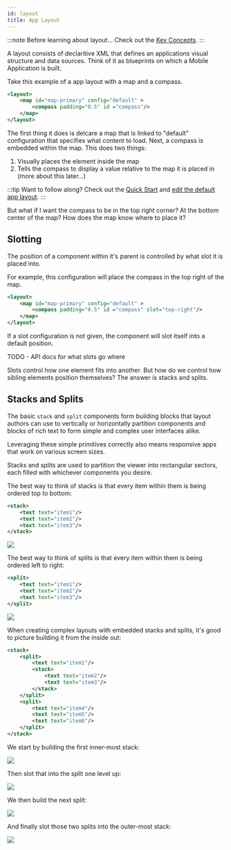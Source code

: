 ```yaml
---
id: layout
title: App Layout
---
```



:::note Before learning about layout...
Check out the [Key Concepts](/docs/mobile/concepts/key-concepts).
:::

A layout consists of declaritive XML that defines an applications visual structure and data sources. Think of it as blueprints on which a Mobile Application is built.

Take this example of a app layout with a map and a compass.

```xml
<layout>
    <map id="map-primary" config="default" >
        <compass padding="0.5" id ="compass"/>
    </map>
</layout>
```

The first thing it does is delcare a map that is linked to "default" configuration that specifies what content to load.
Next, a compass is embedded within the map. This does two things:

1. Visually places the element inside the map
2. Tells the compass to display a value relative to the map it is placed in (more about this later...)

:::tip Want to follow along?
Check out the [Quick Start](/docs/mobile/getting-started/quick-start) and [edit the default app layout](/docs/mobile/getting-started/layout-config).
:::

But what if I want the compass to be in the top right corner? At the bottom center of the map? How does the map know where to place it?

## Slotting

The position of a component within it's parent is controlled by what slot it is placed into.

For example, this configuration will place the compass in the top right of the map.

<!-- TODO - actually test all these layouts.... -->

```xml
<layout>
    <map id="map-primary" config="default" >
        <compass padding="0.5" id ="compass" slot="top-right"/>
    </map>
</layout>
```

If a slot configuration is not given, the component will slot itself into a default position.

TODO - API docs for what slots go where

Slots control how one element fits into another. But how do we control how sibling elements position themselves? The answer is stacks and splits.

## Stacks and Splits

The basic `stack` and `split` components form building blocks that layout authors can use to vertically or horizontally partition components and blocks of rich text to form simple and complex user interfaces alike.

Leveraging these simple primitives correctly also means responsive apps that work on various screen sizes.

Stacks and splits are used to partition the viewer into rectangular sectors, each filled with whichever components you desire.

The best way to think of stacks is that every item within them is being ordered top to bottom:

```xml
<stack>
    <text text="item1"/>
    <text text="item2"/>
    <text text="item3"/>
</stack>
```

<img className={styles.stackSplitImage} src="/img/stack-split-1.png" />

The best way to think of splits is that every item within them is being ordered left to right:

```xml
<split>
    <text text="item1"/>
    <text text="item2"/>
    <text text="item3"/>
</split>
```

<img className={styles.stackSplitImage} src="/img/stack-split-2.png" />

When creating complex layouts with embedded stacks and splits, it's good to picture building it from the inside out:

```xml
<stack>
    <split>
        <text text="item1"/>
        <stack>
            <text text="item2"/>
            <text text="item3"/>
        </stack>
    </split>
    <split>
        <text text="item4"/>
        <text text="item5"/>
        <text text="item6"/>
    </split>
</stack>
```

We start by building the first inner-most stack:

<img className={styles.stackSplitImage} src="/img/stack-split-4.png" />

Then slot that into the split one level up:

<img className={styles.stackSplitImage} src="/img/stack-split-5.png" />

We then build the next split:

<img className={styles.stackSplitImage} src="/img/stack-split-6.png" />

And finally slot those two splits into the outer-most stack:

<img className={styles.stackSplitImage} src="/img/stack-split-3.png" />
